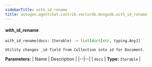 ```yaml
---
sidebarTitle: with_id_rename
title: autogen.agentchat.contrib.vectordb.mongodb.with_id_rename
---
```


<code class="doc-symbol doc-symbol-heading doc-symbol-function"></code>
#### with_id_rename

```python
with_id_rename(docs: Iterable) -> list[dict[str, typing.Any]]
```

    Utility changes _id field from Collection into id for Document.

<b>Parameters:</b>
| Name | Description |
|--|--|
| `docs` | **Type:** `Iterable` |

<br />